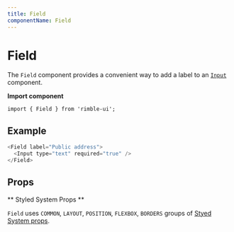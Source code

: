```yaml
---
title: Field
componentName: Field
---
```



# Field

The `Field` component provides a convenient way to add a label to an [`Input`](/components/rimble-ui/Input) component.

**Import component**

```lang=jsx
import { Field } from 'rimble-ui';
```

## Example

```js is=react-live
<Field label="Public address">
  <Input type="text" required="true" />
</Field>
```

## Props

<PropsTable propMetaData={props.propMetaData} />

** Styled System Props **

`Field` uses `COMMON`, `LAYOUT`, `POSITION`, `FLEXBOX`, `BORDERS` groups of [Styed System props](/components/rimble-ui/system-props).
